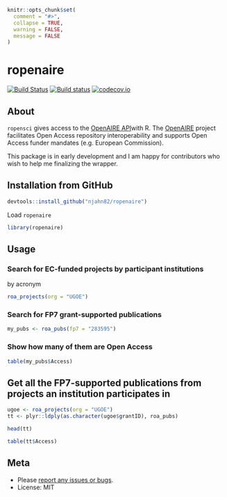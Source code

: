 ```r
knitr::opts_chunk$set(
  comment = "#>",
  collapse = TRUE,
  warning = FALSE,
  message = FALSE
)
```

# ropenaire

[![Build Status](https://travis-ci.org/njahn82/ropenaire.svg?branch=master)](https://travis-ci.org/njahn82/ropenaire)
[![Build status](https://ci.appveyor.com/api/projects/status/github/njahn82/ropenaire?branch=master)](https://ci.appveyor.com/project/njahn82/ropenaire)
[![codecov.io](http://codecov.io/github/njahn82/ropenaire/coverage.svg?branch=master)](http://codecov.io/github/njahn82/ropenaire?branch=master)

## About

`ropensci` gives access to the [OpenAIRE API](http://api.openaire.eu/)with R. The [OpenAIRE](https://www.openaire.eu/) project facilitates Open Access repository interoperability and supports Open Access funder mandates (e.g. European Commission).

This package is in early development and I am happy for contributors who wish to help me finalizing the wrapper.

## Installation from GitHub

```r
devtools::install_github("njahn82/ropenaire")
```

Load `ropenaire`

```r
library(ropenaire)
```

## Usage 

### Search for EC-funded projects by participant institutions

by acronym

```r
roa_projects(org = "UGOE")
```
 
### Search for FP7 grant-supported publications

```r
my_pubs <- roa_pubs(fp7 = "283595")
```

### Show how many of them are Open Access 

```r
table(my_pubs$Access)
```

## Get all the FP7-supported publications from projects an institution participates in

```r
ugoe <- roa_projects(org = "UGOE")
tt <- plyr::ldply(as.character(ugoe$grantID), roa_pubs)

head(tt)

table(tt$Access)
```

## Meta

* Please [report any issues or bugs](https://github.com/njahn82/ropenaire/issues).
* License: MIT



